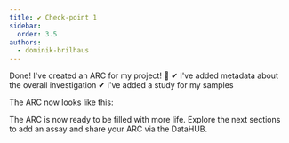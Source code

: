 ```yaml
---
title: ✔︎ Check-point 1
sidebar:
  order: 3.5
authors:
  - dominik-brilhaus
---
```



<ViolaSays>
Done! I've created an ARC for my project! 🥳  
  ✔︎ I've added metadata about the overall investigation  
  ✔︎ I've added a study for my samples  
</ViolaSays>

The ARC now looks like this:


<ViolasARC1 />

The ARC is now ready to be filled with more life.
Explore the next sections to add an assay and share your ARC via the DataHUB. 

